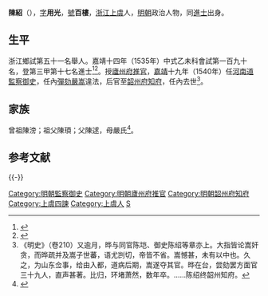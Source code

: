 {{Otheruses|other=名为陈用光的其他人物|陈用光}}
{{明清人物信息框
| 姓名 = 陳紹
| 原名 =
| 圖片名稱= 
| 圖片大小 =
| 圖片說明 = 
| 最高職務 = 廣東韶州府知府
| 國家 = 大明 
| 爵位 =
| 籍貫 = 浙江紹興府上虞縣
| 族裔 = 
| 字號 = 字用光，號百樓
| 諡號 =
| 出生日期 = 弘治十四年（1501年）
| 出生地點 = 
| 逝世日期 = 嘉靖二十四年（1545年） 
| 逝世地點 =
| 墓葬 =
| 配偶 = 
| 親屬 = 
| 出身 =
* 嘉靖十四年乙未科同進士出身
| 經歷 =
| 著作 =  
}}
'''陳紹'''（{{bd|1501年||1545年}}），[[表字|字]]'''用光'''，[[號|號]]'''百樓'''，[[浙江|浙江]][[上虞|上虞]]人，[[明朝|明朝]]政治人物，同[[進士|進士]]出身。

== 生平 ==
浙江鄉試第五十一名舉人。嘉靖十四年（1535年）中式乙未科會試第一百九十名，登第三甲第十七名進士<ref>{{Cite book|title=《皇明贡举考》卷五|author=[[张朝瑞|张朝瑞]]|publisher=《续修四库全书》史部第828册|year=|isbn=|location=|pages=}}</ref><ref>{{Cite book|title=贡举志五种 上|author=鲁小俊，江俊伟著|publisher=武汉大学出版社|year=2009|isbn=978-7-307-07043-1|location=武汉|pages=}}</ref>。授[[廬州府|廬州府]][[推官|推官]]，[[嘉靖|嘉靖]]十九年（1540年）任[[河南道|河南道]][[監察御史|監察御史]]，任內[[彈劾|彈劾]][[嚴嵩|嚴嵩]]違法，后官至[[韶州府|韶州府]][[知府|知府]]，任內去世<ref>《明史》（卷210）又逾月，晔与同官陈垲、御史陈绍等章亦上。大指皆论嵩奸贪，而晔疏并及嵩子世蕃，语尤剀切，帝皆不省。嵩憾甚，未有以中也。久之，为山东佥事，给由入都，道病后期，嵩遂夺其官。晔在台，尝劾罢方面官三十九人，直声甚著。比归，环堵萧然，数年卒。……陈绍终韶州知府。</ref>。

== 家族 ==
曾祖陳滂；祖父陳頊；父陳逑，母嚴氏<ref>{{Cite book|title=天一阁藏明代科举录选刊 登科录 点校本|author=龚延明主编|publisher=宁波出版社|year=2016|isbn=978-7-5526-2320-8|location=宁波|pages=|quote=《天一閣藏明代科舉錄選刊.登科錄》之《嘉靖十四年乙未科進士登科錄》}}</ref>。

==参考文献==
{{reflist}}

{{-}}
{{並稱|上虞四諫|[[徐學詩|徐學詩]] - [[葉經|葉經]] - [[謝瑜|謝瑜]] - 陳紹}}
<noinclude>
{{嘉靖十四年乙未科殿試金榜}}

{{DEFAULTSORT:Chen陳}}
[[Category:明朝監察御史|Category:明朝監察御史]]
[[Category:明朝廬州府推官|Category:明朝廬州府推官]]
[[Category:明朝韶州府知府|Category:明朝韶州府知府]]
[[Category:上虞四諫|Category:上虞四諫]]
[[Category:上虞人|Category:上虞人]]
[[Category:陳姓|S]]